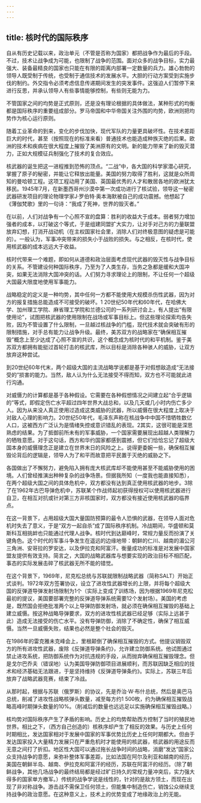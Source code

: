 ```yaml
---
---
---
```

title: 核时代的国际秩序
---



自从有历史记载以来，政治单元（不管是否称为国家）都把战争作为最后的手段。不过，技术让战争成为可能，也限制了战争的范围。面对众多的战争目标，实力最强大、装备最精良的国家也只能在有限的距离内部署一定数量的兵力。雄心勃勃的领导人既受制于传统，也受制于通信技术的发展水平。大胆的行动方案受到实施步伐的制约。外交指令必须考虑信息传递期间发生的突发事件。这强迫人们暂停下来进行反思，并承认领导人有些事情能够控制，有些则无能为力。

不管国家之间的均势是正式原则，还是没有理论根据的具体做法，某种形式的均衡都是国际秩序的重要组成部分。罗马帝国和中华帝国关注外围的均势，欧洲则把均势作为核心运行原则。

随着工业革命的到来，变化的步伐加快，现代军队的力量更具破坏性。在技术差距巨大的时代，甚至（按照现在的标准来看）普通技术也能造成种族灭绝的后果。欧洲的技术和疾病在很大程度上摧毁了美洲原有的文明。新的能力带来了新的毁灭潜力，正如大规模征兵制强化了技术的复合效应。

核武器的诞生把这一进程推到恐怖的顶点。“二战”中，各大国的科学家潜心研究，掌握了原子的秘密，并能让它释放出能量。美国的努力取得了胜利，这就是众所周知的曼哈顿工程。这项工程动用了美国、英国最优秀的人才和散居各地的欧洲犹太移民。1945年7月，在新墨西哥州沙漠中第一次成功进行了核试验，领导这一秘密武器研发项目的理论物理学家J·罗伯特·奥本海默被自己的成功震撼。他想起了《薄伽梵歌》里的一句诗：“我成了死神，世界的毁灭者。”

在以前，人们对战争有一个心照不宣的盘算：胜利的收益大于成本。弱者努力增加强者的成本，以打破这个等式，于是组建同盟扩大实力，让对手对己方的力量联盟放弃幻想，打消开战动机（在主权国家社会里，消除人们对终极意图的疑虑是可能的）。一般认为，军事冲突带来的损失小于战败的损失。与之相反，在核时代，使用核武器的成本远远大于收益。

核时代带来一个难题，即如何从道德和政治层面考虑现代武器的毁灭性与战争目标的关系。不管建设何种国际秩序，乃至为了人类生存，当务之急都是缓和大国冲突，如果无法消除大国冲突的话。人们努力寻求理论上的限制，不让任何一个超级大国最大限度地使用军事能力。

战略稳定的定义是一种均势，其中任何一方都不能使用大规模杀伤性武器，因为对方的报复措施总能造成不可接受的破坏。1 20世纪50年代和60年代，在哈佛大学、加州理工学院、麻省理工学院和兰德公司的一系列研讨会上，有人提出“有限使用论”，试图把核武器的使用限制在战场或军事目标上。但这些理论探索均告失败，因为不管设置了什么限制，一旦越过核战争的门槛，现代技术就会突破有形的限制措施，对手总有能力让战争升级。最终，美苏双方的战略家在“确保相互摧毁”概念上至少达成了心照不宣的共识，这个概念成为核时代的和平机制。鉴于美苏双方都拥有能挺过首轮打击的核武库，所以目标是消除各种骇人的威胁，让双方放弃这种尝试。

到20世纪60年代末，两个超级大国的主流战略学说都是基于对假想敌造成“无法接受的”损害的能力。当然，敌人认为什么无法接受不得而知，双方也不可能就此进行沟通。

对威慑力的计算都是基于各种假设。它需要在各种假想情况之间建立起“合乎逻辑的”等式，即假定伤亡水平超过四年世界大战总和，以及几天或几小时内伤亡多少人。因为从来没人真正使用过造成这类威胁的武器，所以威慑在很大程度上取决于对敌人心理的影响力。20世纪50年代，毛泽东声称在核战争中中国不惜牺牲数亿人口，这被西方广泛认为是情绪失控或意识错乱的表现。2其实，这很可能是深思熟虑的结果。为了抵御前所未有的军事威胁，一个国家需要展现出超越人类理解力的牺牲意愿。对于这句话，西方和华约国家都感到震撼，但它们恰恰忘记了超级大国本身的威慑理念正是建立在世界末日的风险之上。说得更委婉一些，确保相互摧毁论背后的逻辑是，领导人为了和平而故意把平民置于灭绝的威胁之下。

各国做出了不懈努力，避免陷入拥有庞大核武库却不能使用甚至不能威胁使用的困境。人们曾经推演出种种复杂的战争场景。但据我所知（一度我也能直接知悉），在两个超级大国之间的具体危机中，双方都没有达到真正使用核武器的地步。3除了在1962年古巴导弹危机中，苏联某个作战师起初获得授权可以使用核武器进行自卫，在相互对抗或针对第三方非核国家时，双方都没有接近使用核武器的临界点。

在这一背景下，占用超级大国大量国防预算的最令人恐惧的武器，在领导人面对危机时失去了意义，于是“双方一起自杀”成了国际秩序机制。冷战期间，华盛顿和莫斯科互相挑衅也只能通过代理人战争。核时代到达巅峰时，常规力量反而扮演了关键角色。这个时代的军事斗争发生在遥远的边缘地带：朝鲜的仁川、越南的湄公河三角洲、安哥拉的罗安达，以及伊拉克和阿富汗。衡量成功的标准是对发展中国家盟友提供有效支持。简言之，大国的战略武器库与想要实现的政治目标不相匹配，事态的实际发展击碎了核武器无所不能的错觉。

在这个背景下，1969年，尼克松总统与苏联就限制战略武器（简称SALT）开始正式谈判。1972年双方签署协议，设立了进攻性武器增长的上限，并将每个超级大国的反弹道导弹发射场限制为1个（实际上变成了训练场，因为根据1969年尼克松最初的提议，美国要部署完整的反弹道导弹系统需要12个发射场）。美国的考虑是，既然国会拒绝批准两个以上导弹防御发射场，就必须在确保相互摧毁的基础上建立威慑。按这种战略导弹要求，双方的进攻性核武器已经足够（实际上远甚于此）造成无法接受的伤亡水平。没有导弹防御，消除了不确定性，确保了相互威慑。当然一旦威慑失败，结果也必然是整个社会的毁灭。

在1986年的雷克雅未克峰会上，里根颠倒了确保相互摧毁的方式。他提议销毁双方的所有进攻性武器，废除《反弹道导弹条约》，允许建立防御系统。他试图通过禁止进攻系统，把防御系统作为对抗违规的手段，从而抛弃确保相互摧毁理念。但是戈尔巴乔夫（错误地）认为美国导弹防御项目进展顺利，而苏联因缺乏相应的技术和经济基础无法跟进，于是坚持维持《反弹道导弹条约》。实际上，苏联三年后放弃了战略武器竞赛，结束了冷战。

从那时起，根据与苏联（俄罗斯）的协议，先是乔治·W·布什总统，然后是奥巴马总统，削减了进攻性战略核弹头数量，减至每方约1 500枚，约为确保相互摧毁战略高峰时期弹头数量的10%。（削减后的数量也远远足以实施确保相互摧毁战略。）

核均势对国际秩序产生了矛盾的影响。历史上的均势帮助西方控制了当时的殖民地世界。相比之下，（西方自己创造的）核秩序却产生了相反的效果。与历史上任何时期相比，发达国家相对于发展中国家的军事优势比历史上任何时期都大。但由于发达国家投入大量精力发展只在严重危机时才能使用的核武器，核武器的用途反而无意之间打了折扣。地区性大国可以通过拖长战争时间的战略，消磨“发达”国家公众支持战争的意愿，来弥补整体军事差距，比如法国在阿尔及利亚和越南的经历，美国在朝鲜半岛、越南、伊拉克和阿富汗的经历，苏联在阿富汗的经历。（除了朝鲜战争，其他几场战争的最终结局都是经过旷日持久的常规力量冲突后，实力强大得多的国家单方撤军。）传统的战争学说是线性的，针对的是敌方领土，而现在出现了非对称战争。游击战不需保卫任何领土，但能集中制造伤亡，销蚀公众继续支持战争的政治意愿。在这种意义上，技术上的优势变成了地缘政治上的无能。